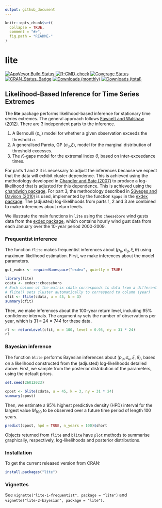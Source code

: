 ```yaml
---
output: github_document
---
```


<!-- README.md is generated from README.Rmd. Please edit that file -->

```r
knitr::opts_chunk$set(
  collapse = TRUE,
  comment = "#>",
  fig.path = "README-"
)
```

# lite

[![AppVeyor Build Status](https://ci.appveyor.com/api/projects/status/github/paulnorthrop/lite?branch=main&svg=true)](https://ci.appveyor.com/project/paulnorthrop/lite)
[![R-CMD-check](https://github.com/paulnorthrop/lite/actions/workflows/R-CMD-check.yaml/badge.svg)](https://github.com/paulnorthrop/lite/actions/workflows/R-CMD-check.yaml)
[![Coverage Status](https://codecov.io/github/paulnorthrop/lite/coverage.svg?branch=main)](https://codecov.io/github/paulnorthrop/lite?branch=main)
[![CRAN_Status_Badge](https://www.r-pkg.org/badges/version/lite)](https://cran.r-project.org/package=lite)
[![Downloads (monthly)](https://cranlogs.r-pkg.org/badges/lite?color=brightgreen)](https://cran.r-project.org/package=lite)
[![Downloads (total)](https://cranlogs.r-pkg.org/badges/grand-total/lite?color=brightgreen)](https://cran.r-project.org/package=lite)

## Likelihood-Based Inference for Time Series Extremes

The **lite** package performs likelihood-based inference for stationary time series extremes.  The general approach follows [Fawcett and Walshaw (2012)](https://doi.org/10.1002/env.2133). There are 3 independent parts to the inference.

1. A Bernoulli (*p*<sub>*u*</sub>) model for whether a given observation exceeds the threshold $u$.
2. A generalised Pareto, GP (*σ*<sub>*u*</sub>,*ξ*), model for the marginal distribution of threshold excesses.
3. The $K$-gaps model for the extremal index $\theta$, based on inter-exceedance times.

For parts 1 and 2 it is necessary to adjust the inferences because we expect that the data will exhibit cluster dependence.  This is achieved using the methodology developed in [Chandler and Bate (2007)](https://doi.org/10.1093/biomet/asm015) to produce a log-likelihood that is adjusted for this dependence.  This is achieved using the [chandwich package](https://cran.r-project.org/package=chandwich). For part 3, the methodology described in [Süveges and Davison (2010)](https://doi.org/10.1214/09-AOAS292) is used, implemented by the function `kgaps` in the [exdex package](https://cran.r-project.org/package=exdex).  The (adjusted) log-likelihoods from parts 1, 2 and 3 are combined to make inferences about return levels.

We illustrate the main functions in `lite` using the `cheeseboro` wind gusts data from the [exdex package](https://cran.r-project.org/package=exdex), which contains hourly wind gust data from each January over the 10-year period 2000-2009.

### Frequentist inference

The function `flite` makes frequentist inferences about $(p_u, \sigma_u, \xi, \theta)$ using maximum likelihood estimation. First, we make inferences about the model parameters.

```r
got_exdex <- requireNamespace("exdex", quietly = TRUE)
```

```r
library(lite)
cdata <- exdex::cheeseboro
# Each column of the matrix cdata corresponds to data from a different year
# flite() sets cluster automatically to correspond to column (year)
cfit <- flite(cdata, u = 45, k = 3)
summary(cfit)
```

Then, we make inferences about the 100-year return level, including 95\% confidence intervals.  The argument `ny` sets the number of observations per year, which is $31 \times 24 = 744$ for these data.

```r
rl <- returnLevel(cfit, m = 100, level = 0.95, ny = 31 * 24)
rl
```

### Bayesian inference

The function `blite` performs Bayesian inferences about $(p_u, \sigma_u, \xi, \theta)$, based on a likelihood constructed from the (adjusted) log-likelihoods detailed above.  First, we sample from the posterior distribution of the parameters, using the default priors.

```r
set.seed(26012023)
```

```r
cpost <- blite(cdata, u = 45, k = 3, ny = 31 * 24)
summary(cpost)
```

Then, we estimate a 95\% highest predictive density (HPD) interval for the largest value $M_{100}$ to be observed over a future time period of length $100$ years.

```r
predict(cpost, hpd = TRUE, n_years = 100)$short
```

Objects returned from `flite` and `blite` have `plot` methods to summarise graphically, respectively, log-likelihoods and posterior distributions.

### Installation

To get the current released version from CRAN:

```r
install.packages("lite")
```

### Vignettes

See `vignette("lite-1-frequentist", package = "lite")` and `vignette("lite-2-bayesian", package = "lite")`.
